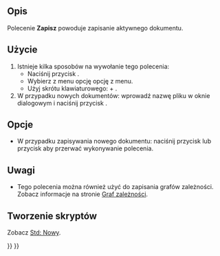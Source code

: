 <languages/>

{{Docnav/pl
|[[Std_CloseAllWindows/pl|Zamknij wszystkie]]
|[[Std_SaveAs/pl|Zapisz jako ...]]
|[[Std_File_Menu/pl|Menu Plik]]
|IconL=Std_CloseAllWindows.svg
|IconR=Std_SaveAs.svg
|IconC=Freecad.svg
}}

{{GuiCommand/pl
|Name=Std Save
|Name/pl=Std: Zapisz
|MenuLocation=Plik → Zapisz
|Workbenches=wszystkie
|Shortcut={{KEY|Ctrl}} + {{KEY|S}}
|SeeAlso=[[Std_SaveAs/pl|Zapisz jako ...]], [[Std_SaveCopy/pl|Zapisz jako kopię...]], [[Std_SaveAll/pl|Zapisz wszystkie]]
}}

<span id="Description"></span>
==Opis==

Polecenie '''Zapisz''' powoduje zapisanie aktywnego dokumentu.

<span id="Usage"></span>
==Użycie==

# Istnieje kilka sposobów na wywołanie tego polecenia:
#* Naciśnij przycisk {{Button|[[Image:Std_Save.svg|16px]] [[Std_Save|Zapisz]]}}.
#* Wybierz z menu opcję {{MenuCommand|Plik → [[Image:Std_Save.svg|16px]] Zapisz ...}} opcję z menu.
#* Użyj skrótu klawiaturowego: {{KEY|Ctrl}} + {{KEY|S}}.
# W przypadku nowych dokumentów: wprowadź nazwę pliku w oknie dialogowym i naciśnij przycisk {{Button|Zapisz}}.

<span id="Options"></span>
==Opcje==

* W przypadku zapisywania nowego dokumentu: naciśnij przycisk {{KEY|Esc}} lub przycisk {{Button|Anuluj}} aby przerwać wykonywanie polecenia.

<span id="Notes"></span>
==Uwagi==

* Tego polecenia można również użyć do zapisania grafów zależności. Zobacz informacje na stronie [[Std_DependencyGraph/pl|Graf zależności]].

<span id="Scripting"></span>
==Tworzenie skryptów==

Zobacz [[Std_New/pl#Tworzenie_skryptów|Std: Nowy]].


{{Docnav/pl
|[[Std_CloseAllWindows/pl|Zamknij wszystkie]]
|[[Std_SaveAs/pl|Zapisz jako ...]]
|[[Std_File_Menu/pl|Menu Plik]]
|IconL=Std_CloseAllWindows.svg
|IconR=Std_SaveAs.svg
|IconC=Freecad.svg
}}

{{Std_Base_navi{{#translation:}}}}
{{Userdocnavi{{#translation:}}}}